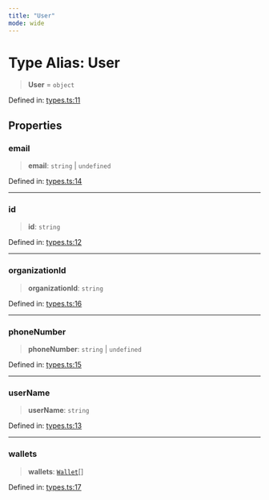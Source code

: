 ```yaml
---
title: "User"
mode: wide
---
```

  
# Type Alias: User

> **User** = `object`

Defined in: [types.ts:11](https://github.com/tkhq/sdk/blob/ee72856c3f450731d7501ab05001215768b71500/packages/sdk-react-native/src/types.ts#L11)

## Properties

### email

> **email**: `string` \| `undefined`

Defined in: [types.ts:14](https://github.com/tkhq/sdk/blob/ee72856c3f450731d7501ab05001215768b71500/packages/sdk-react-native/src/types.ts#L14)

***

### id

> **id**: `string`

Defined in: [types.ts:12](https://github.com/tkhq/sdk/blob/ee72856c3f450731d7501ab05001215768b71500/packages/sdk-react-native/src/types.ts#L12)

***

### organizationId

> **organizationId**: `string`

Defined in: [types.ts:16](https://github.com/tkhq/sdk/blob/ee72856c3f450731d7501ab05001215768b71500/packages/sdk-react-native/src/types.ts#L16)

***

### phoneNumber

> **phoneNumber**: `string` \| `undefined`

Defined in: [types.ts:15](https://github.com/tkhq/sdk/blob/ee72856c3f450731d7501ab05001215768b71500/packages/sdk-react-native/src/types.ts#L15)

***

### userName

> **userName**: `string`

Defined in: [types.ts:13](https://github.com/tkhq/sdk/blob/ee72856c3f450731d7501ab05001215768b71500/packages/sdk-react-native/src/types.ts#L13)

***

### wallets

> **wallets**: [`Wallet`](../Wallet/readme)[]

Defined in: [types.ts:17](https://github.com/tkhq/sdk/blob/ee72856c3f450731d7501ab05001215768b71500/packages/sdk-react-native/src/types.ts#L17)
